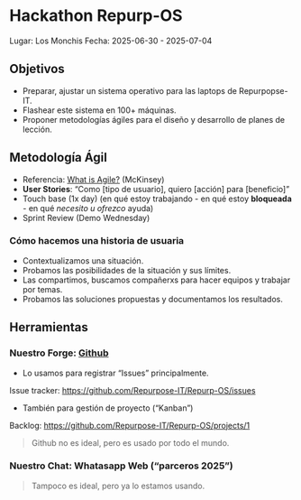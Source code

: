 # Hackathon Repurp-OS 

Lugar: Los Monchis
Fecha: 2025-06-30 - 2025-07-04

## Objetivos

* Preparar, ajustar un sistema operativo para las laptops de Repurpopse-IT.
* Flashear este sistema en 100+ máquinas.
* Proponer metodologías ágiles para el diseño y desarrollo de planes de lección.

## Metodología Ágil

* Referencia: [What is Agile?](https://www.mckinsey.com/featured-insights/mckinsey-explainers/what-is-agile) (McKinsey)
* **User Stories**: "Como [tipo de usuario], quiero [acción] para [beneficio]"
* Touch base (1x day) (en qué estoy trabajando - en qué estoy **bloqueada** - en qué _necesito u ofrezco_ ayuda)
* Sprint Review (Demo Wednesday)

### Cómo hacemos una historia de usuaria

 * Contextualizamos una situación.
 * Probamos las posibilidades de la situación y sus límites. 
 * Las compartimos, buscamos compañerxs para hacer equipos y trabajar por temas. 
 * Probamos las soluciones propuestas y documentamos los resultados.

## Herramientas

### Nuestro Forge: [Github](https://github.com/Repurpose-IT/Repurp-OS)

* Lo usamos para registrar "Issues" principalmente.

Issue tracker: [https://github.com/Repurpose-IT/Repurp-OS/issues](https://github.com/Repurpose-IT/Repurp-OS/issues)

* También para gestión de proyecto ("Kanban")

Backlog: [https://github.com/Repurpose-IT/Repurp-OS/projects/1](https://github.com/Repurpose-IT/Repurp-OS/projects/1)
<!---Esta pagina no la encuentro---> 

> Github no es ideal, pero es usado por todo el mundo.

### Nuestro Chat: Whatasapp Web ("parceros 2025")

> Tampoco es ideal, pero ya lo estamos usando.


